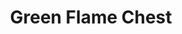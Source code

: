 ---
title: "Green Flame Chest"
meta_title: "Green Flame Chest craft"
description: "Craft de Green Flame Chest"
rank: "s"
draft: false
name: "Green Flame Chest"
recipe_img: "https://wiki.pokexgames.com/images/0/02/Green_Flame_Chest_.png"
level: 110
craft_time: 21600
result: 1
value_npc: 1
ingredients:
  - name: "Corrupted Gold Bar"
    quantity: 60
    item_img: "https://wiki.pokexgames.com/images/9/9d/Corrupted_Gold_Bar.png"
    value_npc: 1
  - name: "Corrupted Pot Of Moss Bug"
    quantity: 30
    item_img: "https://wiki.pokexgames.com/images/b/b7/Corrupted_Pot_Of_Moss_Bug.gif"
    value_npc: 1
  - name: "Green Hair"
    quantity: 30
    item_img: "https://wiki.pokexgames.com/images/2/2c/Green_Hair.png"
    value_npc: 1
  - name: "Corrupted Champion Belt"
    quantity: 20
    item_img: "https://wiki.pokexgames.com/images/6/6b/Corrupted-Belt-of-Champion.gif"
    value_npc: 1
  - name: "Mount Horn"
    quantity: 5
    item_img: "https://wiki.pokexgames.com/images/3/34/Mount_Horn.png"
    value_npc: 1
---